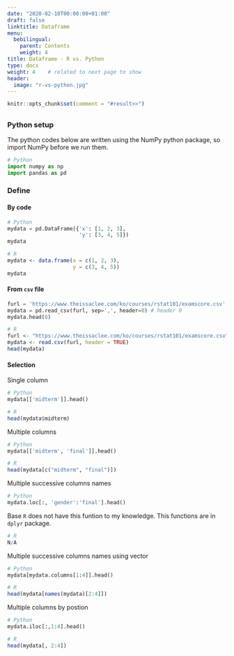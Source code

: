 ```yaml
---
date: "2020-02-10T00:00:00+01:00"
draft: false
linktitle: Dataframe
menu:
  bebilingual:
    parent: Contents
    weight: 4
title: Dataframe - R vs. Python
type: docs
weight: 4    # related to next page to show
header:
  image: "r-vs-python.jpg"
---
```


```r
knitr::opts_chunk$set(comment = "#result>>")
```

## 

### Python setup

The python codes below are written using the NumPy python package, so import NumPy before we run them.

```python
# Python
import numpy as np
import pandas as pd
```

### Define

#### By code

```python
# Python
mydata = pd.DataFrame({'x': [1, 2, 3],
                       'y': [3, 4, 5]})
mydata
```

```r
# R
mydata <- data.frame(x = c(1, 2, 3), 
                     y = c(3, 4, 5))
mydata
```


#### From `csv` file

```python
furl = 'https://www.theissaclee.com/ko/courses/rstat101/examscore.csv'
mydata = pd.read_csv(furl, sep=',', header=0) # header 0
mydata.head(6)
```


```r
# R
furl <- "https://www.theissaclee.com/ko/courses/rstat101/examscore.csv"
mydata <- read.csv(furl, header = TRUE)
head(mydata)
```

#### Selection

Single column

```python
# Python
mydata[['midterm']].head()
```

```r
# R
head(mydata$midterm)
```

Multiple columns

```python
# Python
mydata[['midterm', 'final']].head()
```

```r
# R
head(mydata[c("midterm", "final")])
```

Multiple successive columns names

```python
# Python
mydata.loc[:, 'gender':'final'].head()
```

Base `R` does not have this funtion to my knowledge. This functions are in `dplyr` package.

```r
# R
N/A
```

Multiple successive columns names using vector

```python
# Python
mydata[mydata.columns[1:4]].head()
```

```r
# R
head(mydata[names(mydata)[2:4]])
```

Multiple columns by postion

```python
# Python
mydata.iloc[:,1:4].head()
```

```r
# R
head(mydata[, 2:4])
```

